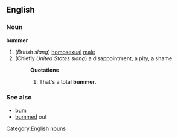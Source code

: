 {{move to Wiktionary}}
==English==
===Noun===
[[Category:English nouns]]
'''bummer'''
#(''British slang'') [[homosexual]] [[male]]
#(Chiefly ''United States slang'') a disappointment, a pity, a shame
#:'''Quotations'''
#:#That's a total '''bummer'''.
===See also===
* [[bum]]
* [[bummed]] out